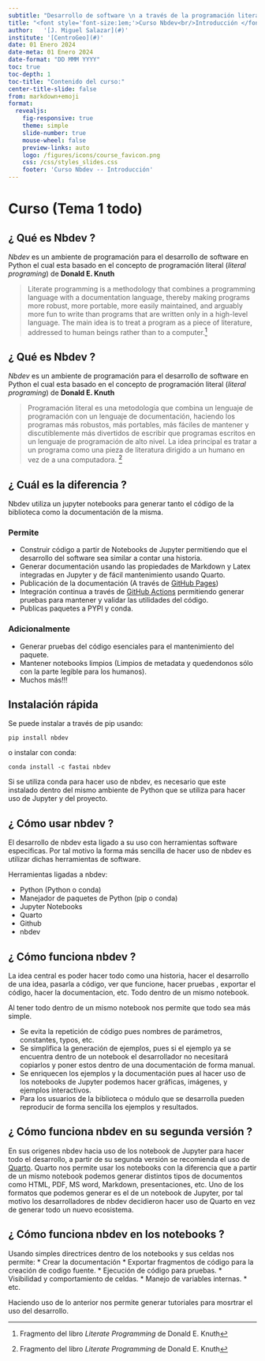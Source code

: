 ```yaml
---
subtitle: "Desarrollo de software \n a través de la programación literal -- Curso nbdev"
title: "<font style='font-size:1em;'>Curso Nbdev<br/>Introducción </font>"
author:   '[J. Miguel Salazar](#)'
institute: '[CentroGeo](#)'
date: 01 Enero 2024
date-meta: 01 Enero 2024
date-format: "DD MMM YYYY"
toc: true
toc-depth: 1
toc-title: "Contenido del curso:"
center-title-slide: false
from: markdown+emoji
format:
  revealjs: 
    fig-responsive: true
    theme: simple
    slide-number: true
    mouse-wheel: false
    preview-links: auto
    logo: /figures/icons/course_favicon.png
    css: /css/styles_slides.css
    footer: 'Curso Nbdev -- Introducción'
---
```

# Curso (Tema 1 todo)

##  ¿ Qué es Nbdev ? 

*Nbdev* es un ambiente de programación para el desarrollo de software en Python el cual esta basado en el concepto de programación literal (*literal programing*) de **Donald E. Knuth** 

> Literate programming is a methodology that combines a programming language with a documentation language, thereby making programs more robust, more portable, more easily maintained, and arguably more fun to write than programs that are written only in a high-level language. The main idea is to treat a program as a piece of literature, addressed to human beings rather than to a computer.[^1]

[^1]: Fragmento del libro *Literate Programming* de Donald E. Knuth


##  ¿ Qué es Nbdev ? 

*Nbdev* es un ambiente de programación para el desarrollo de software en Python el cual esta basado en el concepto de programación literal (*literal programing*) de **Donald E. Knuth** 

> Programación literal es una metodología que combina un lenguaje de programación con un lenguaje de documentación, haciendo los programas más robustos, más portables, más fáciles de mantener y discutiblemente más divertidos de escribir que programas escritos en un lenguaje de programación de alto nivel. La idea principal es tratar a un programa como una pieza de literatura dirigido a un humano en vez de a una computadora. [^1]

[^1]: Fragmento del libro *Literate Programming* de Donald E. Knuth


## ¿ Cuál es la diferencia ?

Nbdev utiliza un jupyter notebooks para generar tanto el código de la biblioteca como la documentación de la misma. 

### Permite 

* Construir código a partir de Notebooks de Jupyter permitiendo que el desarrollo del software sea similar a contar una historia.
* Generar documentación usando las propiedades de Markdown y Latex integradas en Jupyter y de fácil mantenimiento usando Quarto.
* Publicación de la documentación (A través de [GitHub Pages](https://pages.github.com/)) 
* Integración continua a través de [GitHub Actions](https://github.com/features/actions) permitiendo generar pruebas para mantener y validar las utilidades del código. 
* Publicas paquetes a PYPI y conda. 

### Adicionalmente 
 * Generar pruebas del código esenciales para el mantenimiento del paquete.  
 * Mantener notebooks limpios (Limpios de metadata y quedendonos sólo con la parte legible para los humanos).
 * Muchos más!!!

## Instalación rápida

Se puede instalar a través de pip usando:

```
pip install nbdev
```

o instalar con conda:

```
conda install -c fastai nbdev
```

Si se utiliza conda para hacer uso de nbdev, es necesario que este instalado dentro del mismo ambiente de Python que se utiliza para hacer uso de Jupyter y del proyecto. 



## ¿ Cómo usar nbdev ?

El desarrollo de nbdev esta ligado a su uso con herramientas software especificas. Por tal motivo la forma más sencilla de hacer uso de nbdev es utilizar dichas herramientas de software. 


Herramientas ligadas a nbdev:

* Python (Python o conda)
* Manejador de paquetes de Python (pip o conda)
* Jupyter Notebooks
* Quarto
* Github
* nbdev


## ¿ Cómo funciona nbdev ?

La idea central es poder hacer todo como una historia, hacer el desarrollo de una idea, pasarla a código, ver que funcione, hacer pruebas , exportar el código, hacer la documentacion, etc. Todo dentro de un mismo notebook. 


Al tener todo dentro de un mismo notebook nos permite que todo sea más simple. 

* Se evita la repetición de código pues nombres de parámetros, constantes, typos, etc. 
* Se simplifica la generación de ejemplos, pues si el ejemplo ya se encuentra dentro de un notebook el desarrollador no necesitará copiarlos y poner estos dentro de una documentación de forma manual. 
* Se enriquecen los ejemplos y la documentación pues al hacer uso de los notebooks de Jupyter podemos hacer gráficas, imágenes, y ejemplos interactivos.
* Para los usuarios de la biblioteca o módulo que se desarrolla pueden reproducir de forma sencilla los ejemplos y resultados. 

## ¿ Cómo funciona nbdev en su segunda versión ? 

En sus origenes nbdev hacia uso de los notebook de Jupyter para hacer todo el desarrollo, a partir de su segunda versión se recomienda el uso de [Quarto](https://quarto.org/). Quarto nos permite usar los notebooks con la diferencia que a partir de un mismo notebook podemos generar distintos tipos de documentos como HTML, PDF, MS word, Markdown, presentaciones, etc. Uno de los formatos que podemos generar es el de un notebook de Jupyter, por tal motivo los desarrolladores de nbdev decidieron hacer uso de Quarto en vez de generar todo un nuevo ecosistema.  

## ¿ Cómo funciona nbdev en los notebooks ? 

Usando simples directrices dentro de los notebooks y sus celdas nos permite:
* Crear la documentación
* Exportar fragmentos de código para la creación de codigo fuente.
* Ejecución de código para pruebas.
* Visibilidad y comportamiento de celdas.
* Manejo de variables internas.
* etc.

Haciendo uso de lo anterior nos permite generar tutoriales para mosrtrar el uso del desarrollo.







